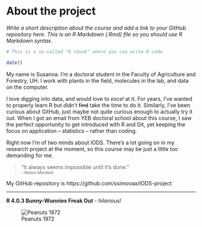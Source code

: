 # About the project

*Write a short description about the course and add a link to your GitHub repository here. This is an R Markdown (.Rmd) file so you should use R Markdown syntax.*

```r
# This is a so-called "R chunk" where you can write R code.

date()

```

My name is Susanna. I'm a doctoral student in the Faculty of Agriculture and Forestry, UH. I work with plants in the field, molecules in the lab, and data on the computer.

I love digging into data, and would love to *excel* at it. For years, I've wanted to properly learn R but didn't ~~find~~ take the time to do it. Similarly, I've been curious about GitHub, just maybe not quite curious enough to actually try it out. When I got an email from YEB doctoral school about this course, I saw the perfect opportunity to get introduced with R and Git, yet keeping the focus on application -- statistics -- rather than coding.

Right now I'm of two minds about IODS.  There's a lot going on in my research project at the moment, so this course may be just a little too demanding for me.

> "It always seems impossible until it’s done."  
  *<span style="font-size: 10px;"> -- Nelson Mandela</span>*

My GitHub repository is https://github.com/ssimovaa/IODS-project

***
**R 4.0.3 Bunny-Wunnies Freak Out** *- hilarious!*

![Peanuts 1972](https://static.wikia.nocookie.net/peanuts/images/b/b5/19721023.gif/revision/latest/scale-to-width-down/600?cb=20140309215613)
